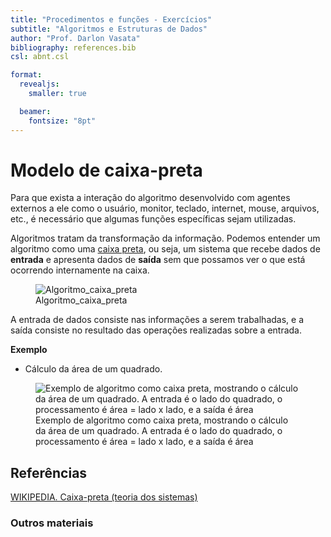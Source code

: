 ```yaml
---
title: "Procedimentos e funções - Exercícios"
subtitle: "Algoritmos e Estruturas de Dados"
author: "Prof. Darlon Vasata"
bibliography: references.bib
csl: abnt.csl

format:
  revealjs:
    smaller: true

  beamer:
    fontsize: "8pt"
---
```


# Modelo de caixa-preta

Para que exista a interação do algoritmo desenvolvido com agentes externos a ele como o usuário, monitor, teclado, internet, mouse, arquivos, etc., é necessário que algumas funções específicas sejam utilizadas.

Algoritmos tratam da transformação da informação. Podemos entender um algoritmo como uma [caixa preta](https://pt.wikipedia.org/wiki/Caixa_preta_(teoria_dos_sistemas)), ou seja, um sistema que recebe dados de **entrada** e apresenta dados de **saída** sem que possamos ver o que está ocorrendo internamente na caixa.

![Algoritmo_caixa_preta](./images/entrada_saida.png)

A entrada de dados consiste nas informações a serem trabalhadas, e a saída consiste no resultado das operações realizadas sobre a entrada.

**Exemplo**

- Cálculo da área de um quadrado.

![Exemplo de algoritmo como caixa preta, mostrando o cálculo da área de um quadrado. A entrada é o lado do quadrado, o processamento é área = lado x lado, e a saída é área](./images/entrada_saida_02_area_quadrado.png)

## Referências

[WIKIPEDIA. Caixa-preta (teoria dos sistemas)](https://pt.wikipedia.org/wiki/Caixa_preta_(teoria_dos_sistemas))

### Outros materiais

